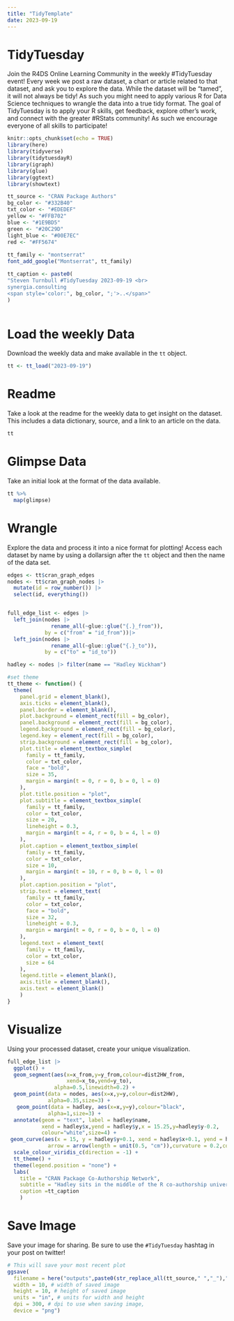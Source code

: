 ```yaml
---
title: "TidyTemplate"
date: 2023-09-19
---
```


# TidyTuesday

Join the R4DS Online Learning Community in the weekly #TidyTuesday event!
Every week we post a raw dataset, a chart or article related to that dataset, and ask you to explore the data.
While the dataset will be “tamed”, it will not always be tidy! As such you might need to apply various R for Data Science techniques to wrangle the data into a true tidy format.
The goal of TidyTuesday is to apply your R skills, get feedback, explore other’s work, and connect with the greater #RStats community!
As such we encourage everyone of all skills to participate!

```r

knitr::opts_chunk$set(echo = TRUE)
library(here)
library(tidyverse)
library(tidytuesdayR)
library(igraph)
library(glue)
library(ggtext)
library(showtext)

tt_source <- "CRAN Package Authors"
bg_color <- "#332B40"
txt_color <- "#EDEDEF"
yellow <- "#FFB702"  
blue <- "#1E9BD5"
green <- "#20C29D"
light_blue <- "#00E7EC"
red <- "#FF5674"
                       
tt_family <- "montserrat"
font_add_google("Montserrat", tt_family)

tt_caption <- paste0(
"Steven Turnbull #TidyTuesday 2023-09-19 <br>
synergia.consulting
<span style='color:", bg_color, ";'>..</span>"
)



```

# Load the weekly Data

Download the weekly data and make available in the `tt` object.

```r

tt <- tt_load("2023-09-19")

```


# Readme

Take a look at the readme for the weekly data to get insight on the dataset.
This includes a data dictionary, source, and a link to an article on the data.

```r

tt

```


# Glimpse Data

Take an initial look at the format of the data available.

```r

tt %>% 
  map(glimpse)

```

# Wrangle

Explore the data and process it into a nice format for plotting! Access each dataset by name by using a dollarsign after the `tt` object and then the name of the data set.

```r
edges <- tt$cran_graph_edges
nodes <- tt$cran_graph_nodes |>
  mutate(id = row_number()) |>
  select(id, everything())


full_edge_list <- edges |>
  left_join(nodes |>
              rename_all(~glue::glue("{.}_from")),
            by = c("from" = "id_from"))|>
  left_join(nodes |>
              rename_all(~glue::glue("{.}_to")),
            by = c("to" = "id_to"))

hadley <- nodes |> filter(name == "Hadley Wickham")
```

```R
#set theme
tt_theme <- function() {
  theme(
    panel.grid = element_blank(),
    axis.ticks = element_blank(),
    panel.border = element_blank(),
    plot.background = element_rect(fill = bg_color),
    panel.background = element_rect(fill = bg_color),
    legend.background = element_rect(fill = bg_color),
    legend.key = element_rect(fill = bg_color),
    strip.background = element_rect(fill = bg_color), 
    plot.title = element_textbox_simple(
      family = tt_family, 
      color = txt_color,
      face = "bold",
      size = 35,
      margin = margin(t = 0, r = 0, b = 0, l = 0)
    ),
    plot.title.position = "plot",
    plot.subtitle = element_textbox_simple(
      family = tt_family, 
      color = txt_color,
      size = 20,
      lineheight = 0.3,
      margin = margin(t = 4, r = 0, b = 4, l = 0)
    ),
    plot.caption = element_textbox_simple(
      family = tt_family, 
      color = txt_color,
      size = 10,
      margin = margin(t = 10, r = 0, b = 0, l = 0)
    ),
    plot.caption.position = "plot",
    strip.text = element_text(
      family = tt_family,
      color = txt_color,
      face = "bold",
      size = 32, 
      lineheight = 0.3,
      margin = margin(t = 0, r = 0, b = 0, l = 0)
    ),
    legend.text = element_text(
      family = tt_family,
      color = txt_color,
      size = 64
    ),
    legend.title = element_blank(),
    axis.title = element_blank(),
    axis.text = element_blank()
    )
}
```


# Visualize

Using your processed dataset, create your unique visualization.

```r
full_edge_list |>
  ggplot() +
  geom_segment(aes(x=x_from,y=y_from,colour=dist2HW_from,
                   xend=x_to,yend=y_to),
               alpha=0.5,linewidth=0.2) +
  geom_point(data = nodes, aes(x=x,y=y,colour=dist2HW),
             alpha=0.35,size=3) +
   geom_point(data = hadley, aes(x=x,y=y),colour="black",
             alpha=1,size=3) +
  annotate(geom = "text", label = hadley$name,
           xend = hadley$x,yend = hadley$y,x = 15.25,y=hadley$y-0.2,
           colour="white",size=4) +
 geom_curve(aes(x = 15, y = hadley$y+0.1, xend = hadley$x+0.1, yend = hadley$y+0.1),
             arrow = arrow(length = unit(0.5, "cm")),curvature = 0.2,colour="white") +
  scale_colour_viridis_c(direction = -1) +
  tt_theme() +
  theme(legend.position = "none") +
  labs(
    title = "CRAN Package Co-Authorship Network",
    subtitle = "Hadley sits in the middle of the R co-authorship universe",
    caption =tt_caption
    )
```

# Save Image

Save your image for sharing. Be sure to use the `#TidyTuesday` hashtag in your post on twitter! 

```r
# This will save your most recent plot
ggsave(
  filename = here("outputs",paste0(str_replace_all(tt_source," ","_"),"_2023-09-19.png")),
  width = 10, # width of saved image
  height = 10, # height of saved image
  units = "in", # units for width and height
  dpi = 300, # dpi to use when saving image,
  device = "png")

```

